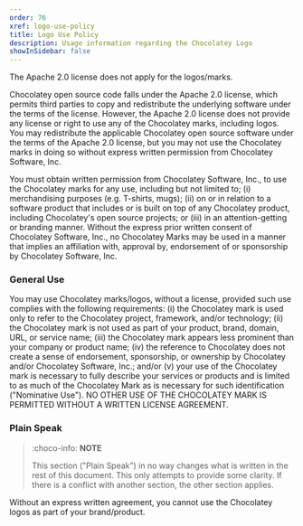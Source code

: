```yaml
---
order: 76
xref: logo-use-policy
title: Logo Use Policy
description: Usage information regarding the Chocolatey Logo
showInSidebar: false
---
```


The Apache 2.0 license does not apply for the logos/marks.

Chocolatey open source code falls under the Apache 2.0 license, which permits third parties to copy and redistribute the underlying software under the terms of the license. However, the Apache 2.0 license does not provide any license or right to use any of the Chocolatey marks, including logos. You may redistribute the applicable Chocolatey open source software under the terms of the Apache 2.0 license, but you may not use the Chocolatey marks in doing so without express written permission from Chocolatey Software, Inc.

You must obtain written permission from Chocolatey Software, Inc., to use the Chocolatey marks for any use, including but not limited to; (i) merchandising purposes (e.g. T-shirts, mugs); (ii) on or in relation to a software product that includes or is built on top of any Chocolatey product, including Chocolatey's open source projects; or (iii) in an attention-getting or branding manner. Without the express prior written consent of Chocolatey Software, Inc., no Chocolatey Marks may be used in a manner that implies an affiliation with, approval by, endorsement of or sponsorship by Chocolatey Software, Inc.

### General Use

You may use Chocolatey marks/logos, without a license, provided such use complies with the following requirements: (i) the Chocolatey mark is used only to refer to the Chocolatey project, framework, and/or technology; (ii) the Chocolatey mark is not used as part of your product, brand, domain, URL, or service name; (iii) the Chocolatey mark appears less prominent than your company or product name; (iv) the reference to Chocolatey does not create a sense of endorsement, sponsorship, or ownership by Chocolatey and/or Chocolatey Software, Inc.; and/or (v) your use of the Chocolatey mark is necessary to fully describe your services or products and is limited to as much of the Chocolatey Mark as is necessary for such identification ("Nominative Use"). NO OTHER USE OF THE CHOCOLATEY MARK IS PERMITTED WITHOUT A WRITTEN LICENSE AGREEMENT.

### Plain Speak

> :choco-info: **NOTE**
>
> This section ("Plain Speak") in no way changes what is written in the rest of this document. This only attempts to provide some clarity. If there is a conflict with another section, the other section applies.

Without an express written agreement, you cannot use the Chocolatey logos as part of your brand/product.
